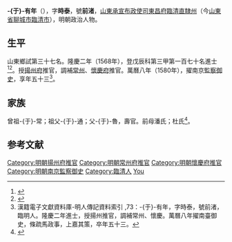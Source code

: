 {{noteTA
|reason=5
|T=zh:于有年;zh-hans:于有年;zh-hant:于有年;zh-tw:于有年;zh-hk:于有年;zh-mo:于有年;
|1=zh:于有年;zh-hans:于有年;zh-hant:于有年;zh-tw:于有年;zh-hk:于有年;zh-mo:于有年;
|2=zh:于姓;zh-hans:于姓;zh-hant:于姓;zh-tw:于姓;zh-hk:于姓;zh-mo:于姓;
|G1=姓氏
}}
{{明清人物信息框
| 姓名 = -{于}-有年
| 原名 =
| 圖片名稱= 
| 圖片大小 =
| 圖片說明 = 
| 最高職務 = 南京監察御史
| 國家 = 大明 
| 爵位 =
| 籍貫 = 山東東昌府臨清州
| 族裔 = 
| 字號 = 字時泰，號前渚
| 諡號 =
| 出生日期 = 嘉靖十四年（1535年）
| 出生地點 = <!---山東東昌府臨清州--->
| 逝世日期 = 萬曆十五年（1587年） 
| 逝世地點 =
| 墓葬 =
| 配偶 = 
| 親屬 = 
| 出身 =
* 隆慶二年戊辰科同進士出身
| 經歷 =
| 著作 =  
}}
'''-{于}-有年'''（{{bd|1535年||1587年||Yu}}），字'''時泰'''，號'''前渚'''，[[山東承宣布政使司|山東承宣布政使司]][[東昌府|東昌府]][[臨清直隸州|臨清直隸州]]（今[[山東省|山東省]][[聊城市|聊城市]][[臨清市|臨清市]]），明朝政治人物。

== 生平 ==
山東鄉試第三十七名。隆慶二年（1568年），登戊辰科第三甲第一百七十名進士<ref>{{Cite book|title=《皇明贡举考》卷五|last=（明）[[张朝瑞|张朝瑞]]|first=|publisher=《续修四库全书》史部第828册|year=|isbn=|location=|pages=}}</ref><ref>{{Cite book|title=贡举志五种 上|last=鲁小俊，江俊伟著|first=|publisher=武汉：武汉大学出版社|year=2009|isbn=978-7-307-07043-1|location=|pages=}}</ref>。授[[揚州府|揚州府]]推官，調補[[常州府|常州]]、[[懷慶府|懷慶府]]推官。萬曆八年（1580年），擢南京[[監察御史|監察御史]]，享年五十三<ref>漢籍電子文獻資料庫-明人傳記資料索引 ,73：-{于}-有年，字時泰，號前渚，臨明人。隆慶二年進士，授揚州推官，調補常州、懷慶。萬曆八年擢南臺御史，條疏馬政事，上嘉其策，卒年五十三。</ref>。

== 家族 ==
曾祖-{于}-常；祖父-{于}-通；父-{于}-魯，壽官。前母潘氏；杜氏<ref>{{Cite book|title=天一阁藏明代科举录选刊 登科录 点校本|last=龚延明主编|first=|publisher=宁波出版社|year=2016|isbn=978-7-5526-2320-8|location=宁波|pages=|quote=《天一閣藏明代科舉錄選刊.登科錄》之《隆慶二年戊辰科登科錄》}}</ref>。

==参考文献==
{{reflist}}

{{start box}}
{{s-off}}
{{s-before|[[胡格誠|胡格誠]]}}
{{s-title|明朝常州府推官|1572年－1574年}}
{{s-after|[[韓萃善|韓萃善]]}}
{{end box}}

{{隆慶二年戊辰科殿試金榜}}
{{DEFAULTSORT:Yu于}}
[[Category:明朝揚州府推官|Category:明朝揚州府推官]]
[[Category:明朝常州府推官|Category:明朝常州府推官]]
[[Category:明朝懷慶府推官|Category:明朝懷慶府推官]]
[[Category:明朝南京監察御史|Category:明朝南京監察御史]]
[[Category:臨清人|Category:臨清人]]
[[Category:于姓|You]]